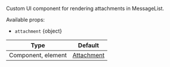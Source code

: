 Custom UI component for rendering attachments in MessageList.

Available props:

- `attachment` {object}

| Type | Default |
| ------------------ | ------------ |
| Component, element | [Attachment](../../ui-components/attachment) |
